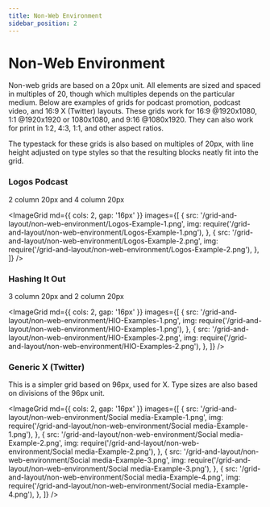 ```yaml
---
title: Non-Web Environment
sidebar_position: 2
---
```



# Non-Web Environment

Non-web grids are based on a 20px unit. All elements are sized and spaced in multiples of 20, though which multiples depends on the particular medium. Below are examples of grids for podcast promotion, podcast video, and 16:9 X (Twitter) layouts. These grids work for 16:9 @1920x1080, 1:1 @1920x1920 or 1080x1080, and 9:16 @1080x1920. They can also work for print in 1:2, 4:3, 1:1, and other aspect ratios.

The typestack for these grids is also based on multiples of 20px, with line height adjusted on type styles so that the resulting blocks neatly fit into the grid.

### Logos Podcast

<!-- [Sizzle Reel draft.mp4](Gallery%20e5522cb5bfc94082adac41f1ab17a673/Sizzle_Reel_draft.mp4) -->

2 column 20px and 4 column 20px

<ImageGrid
  md={{ cols: 2, gap: '16px' }}
  images={[
    {
      src: '/grid-and-layout/non-web-environment/Logos-Example-1.png',
      img: require('/grid-and-layout/non-web-environment/Logos-Example-1.png'),
    },
    {
      src: '/grid-and-layout/non-web-environment/Logos-Example-2.png',
      img: require('/grid-and-layout/non-web-environment/Logos-Example-2.png'),
    },
  ]}
/>

### Hashing It Out

3 column 20px and 2 column 20px

<ImageGrid
  md={{ cols: 2, gap: '16px' }}
  images={[
    {
      src: '/grid-and-layout/non-web-environment/HIO-Examples-1.png',
      img: require('/grid-and-layout/non-web-environment/HIO-Examples-1.png'),
    },
    {
      src: '/grid-and-layout/non-web-environment/HIO-Examples-2.png',
      img: require('/grid-and-layout/non-web-environment/HIO-Examples-2.png'),
    },
  ]}
/>

### Generic X (Twitter)

This is a simpler grid based on 96px, used for X. Type sizes are also based on divisions of the 96px unit.

<ImageGrid
  md={{ cols: 2, gap: '16px' }}
  images={[
    {
      src: '/grid-and-layout/non-web-environment/Social media-Example-1.png',
      img: require('/grid-and-layout/non-web-environment/Social media-Example-1.png'),
    },
    {
      src: '/grid-and-layout/non-web-environment/Social media-Example-2.png',
      img: require('/grid-and-layout/non-web-environment/Social media-Example-2.png'),
    },
    {
      src: '/grid-and-layout/non-web-environment/Social media-Example-3.png',
      img: require('/grid-and-layout/non-web-environment/Social media-Example-3.png'),
    },
    {
      src: '/grid-and-layout/non-web-environment/Social media-Example-4.png',
      img: require('/grid-and-layout/non-web-environment/Social media-Example-4.png'),
    },
  ]}
/>
